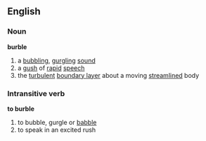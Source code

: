 ==English==
===Noun===
'''burble'''
# a [[bubbling]], [[gurgling]] [[sound]]
# a [[gush]] of [[rapid]] [[speech]]
# the [[turbulent]] [[boundary layer]] about a moving [[streamline]]d body
===Intransitive verb===
'''to burble'''
# to bubble, gurgle or [[babble]]
# to speak in an excited rush